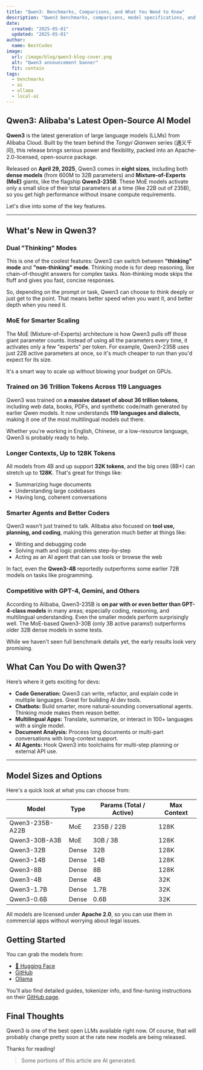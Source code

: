 ```yaml
---
title: "Qwen3: Benchmarks, Comparisons, and What You Need to Know"
description: "Qwen3 benchmarks, comparisons, model specifications, and more"
date:
  created: "2025-05-01"
  updated: "2025-05-01"
author:
  name: BestCodes
image:
  url: /image/blog/qwen3-blog-cover.png
  alt: "Qwen3 announcement banner"
  fit: contain
tags:
  - benchmarks
  - ai
  - ollama
  - local-ai
---
```


## Qwen3: Alibaba's Latest Open-Source AI Model

**Qwen3** is the latest generation of large language models (LLMs) from Alibaba Cloud. Built by the team behind the _Tongyi Qianwen_ series (通义千问), this release brings serious power and flexibility, packed into an Apache-2.0-licensed, open-source package.

Released on **April 29, 2025**, Qwen3 comes in **eight sizes**, including both **dense models** (from 600M to 32B parameters) and **Mixture-of-Experts (MoE)** giants, like the flagship **Qwen3-235B**. These MoE models activate only a small slice of their total parameters at a time (like 22B out of 235B), so you get high performance without insane compute requirements.

Let's dive into some of the key features.

---

## What's New in Qwen3?

<Margin></Margin>

### Dual "Thinking" Modes

This is one of the coolest features: Qwen3 can switch between **"thinking" mode** and **"non-thinking" mode**. Thinking mode is for deep reasoning, like chain-of-thought answers for complex tasks. Non-thinking mode skips the fluff and gives you fast, concise responses.

So, depending on the prompt or task, Qwen3 can choose to think deeply or just get to the point. That means better speed when you want it, and better depth when you need it.

### MoE for Smarter Scaling

The MoE (Mixture-of-Experts) architecture is how Qwen3 pulls off those giant parameter counts. Instead of using all the parameters every time, it activates only a few "experts" per token. For example, Qwen3-235B uses just 22B active parameters at once, so it's much cheaper to run than you'd expect for its size.

It's a smart way to scale up without blowing your budget on GPUs.

### Trained on 36 Trillion Tokens Across 119 Languages

Qwen3 was trained on **a massive dataset of about 36 trillion tokens**, including web data, books, PDFs, and synthetic code/math generated by earlier Qwen models. It now understands **119 languages and dialects**, making it one of the most multilingual models out there.

Whether you're working in English, Chinese, or a low-resource language, Qwen3 is probably ready to help.

### Longer Contexts, Up to 128K Tokens

All models from 4B and up support **32K tokens**, and the big ones (8B+) can stretch up to **128K**. That's great for things like:

- Summarizing huge documents
- Understanding large codebases
- Having long, coherent conversations

### Smarter Agents and Better Coders

Qwen3 wasn't just trained to talk. Alibaba also focused on **tool use, planning, and coding**, making this generation much better at things like:

- Writing and debugging code
- Solving math and logic problems step-by-step
- Acting as an AI agent that can use tools or browse the web

In fact, even the **Qwen3-4B** reportedly outperforms some earlier 72B models on tasks like programming.

### Competitive with GPT-4, Gemini, and Others

According to Alibaba, Qwen3-235B is **on par with or even better than GPT-4-class models** in many areas; especially coding, reasoning, and multilingual understanding. Even the smaller models perform surprisingly well. The MoE-based Qwen3-30B (only 3B active params!) outperforms older 32B dense models in some tests.

While we haven't seen full benchmark details yet, the early results look very promising.

## What Can You Do with Qwen3?

Here’s where it gets exciting for devs:

- **Code Generation:** Qwen3 can write, refactor, and explain code in multiple languages. Great for building AI dev tools.
- **Chatbots:** Build smarter, more natural-sounding conversational agents. Thinking mode makes them reason better.
- **Multilingual Apps:** Translate, summarize, or interact in 100+ languages with a single model.
- **Document Analysis:** Process long documents or multi-part conversations with long-context support.
- **AI Agents:** Hook Qwen3 into toolchains for multi-step planning or external API use.

---

## Model Sizes and Options

Here's a quick look at what you can choose from:

| Model           | Type  | Params (Total / Active) | Max Context |
| --------------- | ----- | ----------------------- | ----------- |
| Qwen3-235B-A22B | MoE   | 235B / 22B              | 128K        |
| Qwen3-30B-A3B   | MoE   | 30B / 3B                | 128K        |
| Qwen3-32B       | Dense | 32B                     | 128K        |
| Qwen3-14B       | Dense | 14B                     | 128K        |
| Qwen3-8B        | Dense | 8B                      | 128K        |
| Qwen3-4B        | Dense | 4B                      | 32K         |
| Qwen3-1.7B      | Dense | 1.7B                    | 32K         |
| Qwen3-0.6B      | Dense | 0.6B                    | 32K         |

All models are licensed under **Apache 2.0**, so you can use them in commercial apps without worrying about legal issues.

## Getting Started

You can grab the models from:

- [🤗 Hugging Face](https://huggingface.co/Qwen3)
- [GitHub](https://github.com/QwenLM/Qwen)
- [Ollama](https://ollama.com/library/qwen3)

You'll also find detailed guides, tokenizer info, and fine-tuning instructions on their [GitHub page](https://github.com/QwenLM/Qwen3).

## Final Thoughts

Qwen3 is one of the best open LLMs available right now. Of course, that will probably change pretty soon at the rate new models are being released.

Thanks for reading!

> Some portions of this article are AI generated.
